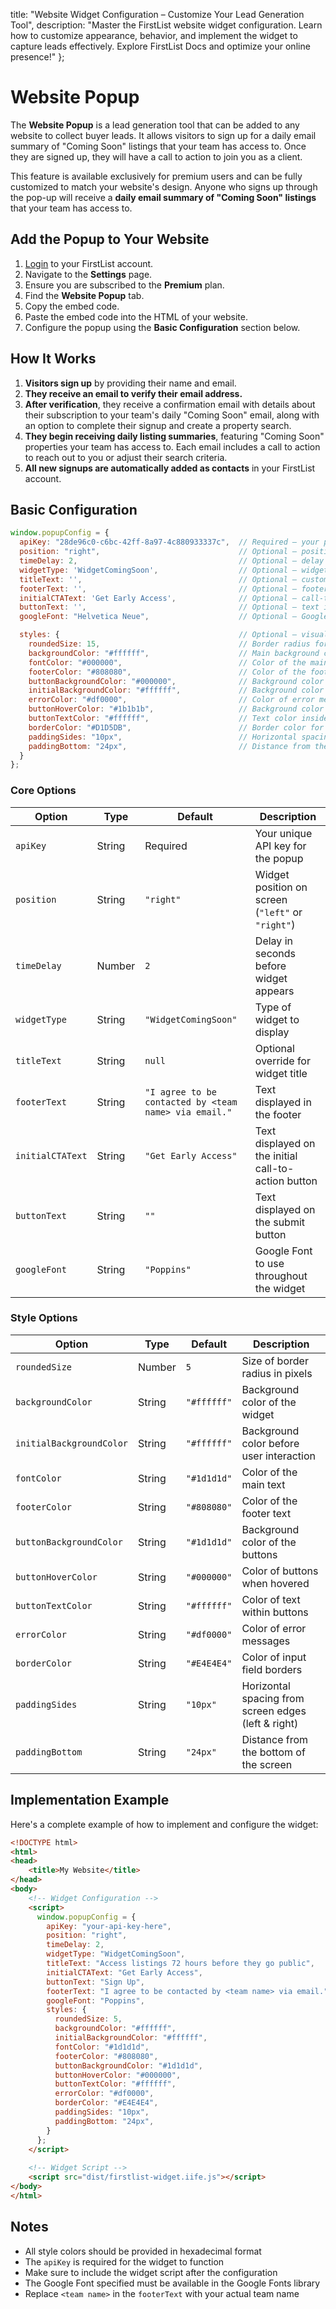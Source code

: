 
<meta name="og:title" content="Configure Your FirstList Website Pop-up" />
<meta name="og:description" content="Learn how to customize and implement the FirstList website pop-up. Capture leads and showcase your listings with our easy-to-use configuration options." />

  title: "Website Widget Configuration – Customize Your Lead Generation Tool",
  description: "Master the FirstList website widget configuration. Learn how to customize appearance, behavior, and implement the widget to capture leads effectively. Explore FirstList Docs and optimize your online presence!"
};

<HeroPattern />

# Website Popup

The **Website Popup** is a lead generation tool that can be added to any website to collect buyer leads. 
It allows visitors to sign up for a daily email summary of "Coming Soon" listings that your team has access to. Once they are signed up, they will have a call to action to join you as a client.

This feature is available exclusively for premium users and can be fully customized to match your website's design. Anyone who signs up through the pop-up will receive a **daily email summary of "Coming Soon" listings** that your team has access to.

<Screenshot 
  src="/images/screenshots/popup-example.png"
  alt="Example of the FirstList Website Pop-up"
  caption='You can view a working example of the FirstList Website Popup on our <a href="https://www.firstlist.co/popup-example" target="_blank">example page</a>.'
/>

<Screenshot 
  src="/images/screenshots/how-website-popup-works.png"
  alt="How the FirstList Website Popup Works"
  caption='To open a larger version, <a href="/images/screenshots/how-website-popup-works.png" target="_blank" rel="noopener noreferrer">click here</a>.'
/>

## Add the Popup to Your Website

1. <a href="https://app.firstlist.co/login" target="_blank">Login</a> to your FirstList account.
2. Navigate to the **Settings** page.
3. Ensure you are subscribed to the **Premium** plan.
4. Find the **Website Popup** tab.
4. Copy the embed code.
5. Paste the embed code into the HTML of your website.
6. Configure the popup using the **Basic Configuration** section below.

## How It Works

1. **Visitors sign up** by providing their name and email.
2. **They receive an email to verify their email address.**
3. **After verification**, they receive a confirmation email with details about their subscription to your team's daily "Coming Soon" email, along with an option to complete their signup and create a property search.
4. **They begin receiving daily listing summaries**, featuring "Coming Soon" properties your team has access to. Each email includes a call to action to reach out to you or adjust their search criteria.
5. **All new signups are automatically added as contacts** in your FirstList account.

## Basic Configuration

```javascript
window.popupConfig = {
  apiKey: "28de96c0-c6bc-42ff-8a97-4c880933337c",  // Required – your public API key to authenticate the widget
  position: "right",                               // Optional – position of the widget on screen: "left" or "right"
  timeDelay: 2,                                    // Optional – delay (in seconds) before the widget appears
  widgetType: 'WidgetComingSoon',                  // Optional – widget type (e.g. 'WidgetComingSoon', 'WidgetBetaSignup')
  titleText: '',                                   // Optional – custom title displayed in the widget
  footerText: '',                                  // Optional – footer note or disclaimer at the bottom
  initialCTAText: 'Get Early Access',              // Optional – call-to-action text shown initially
  buttonText: '',                                  // Optional – text inside the submission button
  googleFont: "Helvetica Neue",                    // Optional – Google Font or system font to apply

  styles: {                                        // Optional – visual customization for widget appearance
    roundedSize: 15,                               // Border radius for corners (in pixels)
    backgroundColor: "#ffffff",                    // Main background color of the widget
    fontColor: "#000000",                          // Color of the main text
    footerColor: "#808080",                        // Color of the footer text
    buttonBackgroundColor: "#000000",              // Background color of the CTA button
    initialBackgroundColor: "#ffffff",             // Background color before user interaction (e.g. popup phase)
    errorColor: "#df0000",                         // Color of error messages and validation prompts
    buttonHoverColor: "#1b1b1b",                   // Background color of button when hovered
    buttonTextColor: "#ffffff",                    // Text color inside the button
    borderColor: "#D1D5DB",                        // Border color for input fields or widget edges
    paddingSides: "10px",                          // Horizontal spacing from screen edges (left & right)
    paddingBottom: "24px",                         // Distance from the bottom of the screen
  }
};
```

### Core Options

| Option           | Type   | Default                                                  | Description                                                  |
|------------------|--------|----------------------------------------------------------|--------------------------------------------------------------|
| `apiKey`         | String | Required                                                 | Your unique API key for the popup                            |
| `position`       | String | `"right"`                                                | Widget position on screen (`"left"` or `"right"`)            |
| `timeDelay`      | Number | `2`                                                      | Delay in seconds before widget appears                       |
| `widgetType`     | String | `"WidgetComingSoon"`                                     | Type of widget to display                                    |
| `titleText`      | String | `null`                                                   | Optional override for widget title                           |
| `footerText`     | String | `"I agree to be contacted by <team name> via email."`    | Text displayed in the footer                                 |
| `initialCTAText` | String | `"Get Early Access"`                                     | Text displayed on the initial call-to-action button          |
| `buttonText`     | String | `""`                                                     | Text displayed on the submit button                          |
| `googleFont`     | String | `"Poppins"`                                              | Google Font to use throughout the widget                     |

### Style Options

| Option                   | Type   | Default     | Description                                              |
|--------------------------|--------|-------------|----------------------------------------------------------|
| `roundedSize`            | Number | `5`         | Size of border radius in pixels                          |
| `backgroundColor`        | String | `"#ffffff"` | Background color of the widget                           |
| `initialBackgroundColor` | String | `"#ffffff"` | Background color before user interaction                 |
| `fontColor`              | String | `"#1d1d1d"` | Color of the main text                                   |
| `footerColor`            | String | `"#808080"` | Color of the footer text                                 |
| `buttonBackgroundColor`  | String | `"#1d1d1d"` | Background color of the buttons                          |
| `buttonHoverColor`       | String | `"#000000"` | Color of buttons when hovered                            |
| `buttonTextColor`        | String | `"#ffffff"` | Color of text within buttons                             |
| `errorColor`             | String | `"#df0000"` | Color of error messages                                  |
| `borderColor`            | String | `"#E4E4E4"` | Color of input field borders                             |
| `paddingSides`           | String | `"10px"`    | Horizontal spacing from screen edges (left & right)      |
| `paddingBottom`          | String | `"24px"`    | Distance from the bottom of the screen                   |

## Implementation Example

Here's a complete example of how to implement and configure the widget:

```html
<!DOCTYPE html>
<html>
<head>
    <title>My Website</title>
</head>
<body>
    <!-- Widget Configuration -->
    <script>
      window.popupConfig = {
        apiKey: "your-api-key-here",
        position: "right",
        timeDelay: 2,
        widgetType: "WidgetComingSoon",
        titleText: "Access listings 72 hours before they go public",
        initialCTAText: "Get Early Access",
        buttonText: "Sign Up",
        footerText: "I agree to be contacted by <team name> via email.",
        googleFont: "Poppins",
        styles: {
          roundedSize: 5,
          backgroundColor: "#ffffff",
          initialBackgroundColor: "#ffffff",
          fontColor: "#1d1d1d",
          footerColor: "#808080",
          buttonBackgroundColor: "#1d1d1d",
          buttonHoverColor: "#000000",
          buttonTextColor: "#ffffff",
          errorColor: "#df0000",
          borderColor: "#E4E4E4",
          paddingSides: "10px",
          paddingBottom: "24px",
        }
      };
    </script>
    
    <!-- Widget Script -->
    <script src="dist/firstlist-widget.iife.js"></script>
</body>
</html>
```

## Notes

- All style colors should be provided in hexadecimal format
- The `apiKey` is required for the widget to function
- Make sure to include the widget script after the configuration
- The Google Font specified must be available in the Google Fonts library
- Replace `<team name>` in the `footerText` with your actual team name
